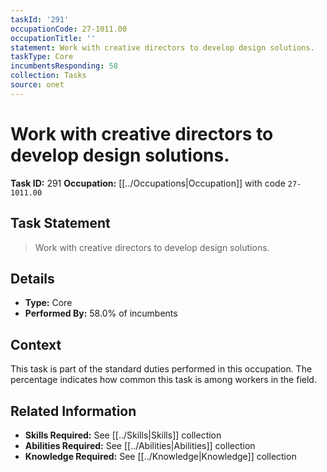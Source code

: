 ```yaml
---
taskId: '291'
occupationCode: 27-1011.00
occupationTitle: ''
statement: Work with creative directors to develop design solutions.
taskType: Core
incumbentsResponding: 58
collection: Tasks
source: onet
---
```

# Work with creative directors to develop design solutions.

**Task ID:** 291
**Occupation:** [[../Occupations|Occupation]] with code `27-1011.00`

## Task Statement

> Work with creative directors to develop design solutions.

## Details

- **Type:** Core
- **Performed By:** 58.0% of incumbents

## Context

This task is part of the standard duties performed in this occupation. The percentage indicates how common this task is among workers in the field.

## Related Information

- **Skills Required:** See [[../Skills|Skills]] collection
- **Abilities Required:** See [[../Abilities|Abilities]] collection
- **Knowledge Required:** See [[../Knowledge|Knowledge]] collection

